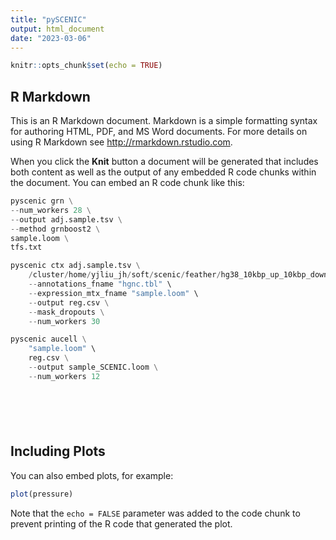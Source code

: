 ```yaml
---
title: "pySCENIC"
output: html_document
date: "2023-03-06"
---
```


```r
knitr::opts_chunk$set(echo = TRUE)
```

## R Markdown

This is an R Markdown document. Markdown is a simple formatting syntax for authoring HTML, PDF, and MS Word documents. For more details on using R Markdown see <http://rmarkdown.rstudio.com>.

When you click the **Knit** button a document will be generated that includes both content as well as the output of any embedded R code chunks within the document. You can embed an R code chunk like this:

```python

pyscenic grn \
--num_workers 28 \
--output adj.sample.tsv \
--method grnboost2 \
sample.loom \
tfs.txt

pyscenic ctx adj.sample.tsv \
    /cluster/home/yjliu_jh/soft/scenic/feather/hg38_10kbp_up_10kbp_down_full_tx_v10_clust.genes_vs_motifs.rankings.feather /cluster/home/yjliu_jh/soft/scenic/feather/hg38_10kbp_up_10kbp_down_full_tx_v10_clust.genes_vs_motifs.scores.feather /cluster/home/yjliu_jh/soft/scenic/feather/hg38_500bp_up_100bp_down_full_tx_v10_clust.genes_vs_motifs.rankings.feather /cluster/home/yjliu_jh/soft/scenic/feather/hg38_500bp_up_100bp_down_full_tx_v10_clust.genes_vs_motifs.scores.feather \
    --annotations_fname "hgnc.tbl" \
    --expression_mtx_fname "sample.loom" \
    --output reg.csv \
    --mask_dropouts \
    --num_workers 30

pyscenic aucell \
    "sample.loom" \
    reg.csv \
    --output sample_SCENIC.loom \
    --num_workers 12







```

## Including Plots

You can also embed plots, for example:

```r
plot(pressure)
```

Note that the `echo = FALSE` parameter was added to the code chunk to prevent printing of the R code that generated the plot.
